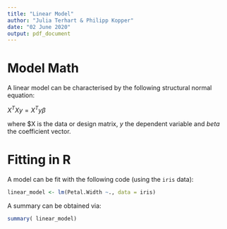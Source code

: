 ```yaml
---
title: "Linear Model"
author: "Julia Terhart & Philipp Kopper"
date: "02 June 2020"
output: pdf_document
---
```


# Model Math

A linear model can be characterised by the following structural normal equation:

$X^TXy = X^Ty \beta$

where $X is the data or design matrix, $y$ the dependent variable and $beta$ the coefficient vector.

# Fitting in R

A model can be fit with the following code (using the `iris` data):

```r
linear_model <- lm(Petal.Width ~., data = iris)
```

A summary can be obtained via:

```r
summary( linear_model)
```